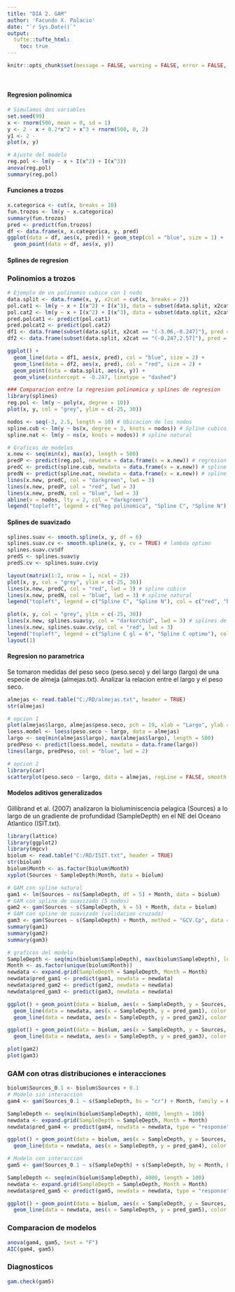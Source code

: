 ```yaml
---
title: "DIA 2. GAM"
author: 'Facundo X. Palacio'
date: "`r Sys.Date()`"
output: 
  tufte::tufte_html:
    toc: true
---
```


```r
knitr::opts_chunk$set(message = FALSE, warning = FALSE, error = FALSE, echo = TRUE)
```

\

#### Regresion polinomica
```r
# Simulamos dos variables
set.seed(99)
x <- rnorm(500, mean = 0, sd = 1)
y <- 2 - x + 0.2*x^2 + x^3 + rnorm(500, 0, 2)
y1 <- 2 - 
plot(x, y)

# Ajuste del modelo
reg.pol <- lm(y ~ x + I(x^2) + I(x^3))
anova(reg.pol)
summary(reg.pol)
```

#### Funciones a trozos
```r
x.categorica <- cut(x, breaks = 10)
fun.trozos <- lm(y ~ x.categorica)
summary(fun.trozos)
pred <- predict(fun.trozos)
df <- data.frame(x, x.categorica, y, pred)
ggplot(data = df, aes(x, pred)) + geom_step(col = "blue", size = 1) +
  geom_point(data = df, aes(x, y))
```

#### Splines de regresion
### Polinomios a trozos
```r
# Ejemplo de un polinomio cubico con 1 nodo
data.split <- data.frame(x, y, x2cat = cut(x, breaks = 2))
pol.cat1 <- lm(y ~ x + I(x^2) + I(x^3), data = subset(data.split, x2cat == "(-3.06,-0.247]"))
pol.cat2 <- lm(y ~ x + I(x^2) + I(x^3), data = subset(data.split, x2cat == "(-0.247,2.57]"))
pred.polcat1 <- predict(pol.cat1)
pred.polcat2 <- predict(pol.cat2)
df1 <- data.frame(subset(data.split, x2cat == "(-3.06,-0.247]"), pred = pred.polcat1)
df2 <- data.frame(subset(data.split, x2cat == "(-0.247,2.57]"), pred = pred.polcat2)

ggplot() + 
  geom_line(data = df1, aes(x, pred), col = "blue", size = 2) +
  geom_line(data = df2, aes(x, pred), col = "red", size = 2) +
  geom_point(data = data.split, aes(x, y)) +
  geom_vline(xintercept = -0.247, linetype = "dashed")

### Comparacion entre la regresion polinomica y splines de regresion
library(splines)
reg.pol <- lm(y ~ poly(x, degree = 10))
plot(x, y, col = "grey", ylim = c(-25, 30))

nodos <- seq(-3, 2.5, length = 10) # Ubicacion de los nodos
spline.cub <- lm(y ~ bs(x, degree = 3, knots = nodos)) # Spline cubico
spline.nat <- lm(y ~ ns(x, knots = nodos)) # spline natural

# Graficos de modelos
x.new <- seq(min(x), max(x), length = 500)
predP <- predict(reg.pol, newdata = data.frame(x = x.new)) # regresion polinomica
predC <- predict(spline.cub, newdata = data.frame(x = x.new)) # spline cubico
predN <- predict(spline.nat, newdata = data.frame(x = x.new)) # spline natural
lines(x.new, predC, col = "darkgreen", lwd = 3)
lines(x.new, predP, col = "red", lwd = 3)
lines(x.new, predN, col = "blue", lwd = 3)
abline(v = nodos, lty = 2, col = "darkgreen")
legend("topleft", legend = c("Reg polinomica", "Spline C", "Spline N"), col = c("darkgreen", "red", "blue"), cex = 0.8, lty = 1)
```

#### Splines de suavizado
```r
splines.suav <- smooth.spline(x, y, df = 6)
splines.suav.cv <- smooth.spline(x, y, cv = TRUE) # lambda optimo
splines.suav.cv$df
predS <- splines.suav$y
predS.cv <- splines.suav.cv$y

layout(matrix(1:2, nrow = 1, ncol = 2))
plot(x, y, col = "grey", ylim = c(-25, 30))
lines(x.new, predC, col = "red", lwd = 3) # spline cubico
lines(x.new, predN, col = "blue", lwd = 3) # spline natural
legend("topleft", legend = c("Spline C", "Spline N"), col = c("red", "blue"), cex = 0.8, lty = 1)

plot(x, y, col = "grey", ylim = c(-25, 30))
lines(x.new, splines.suav$y, col = "darkorchid", lwd = 3) # splines de suavizado
lines(x.new, splines.suav.cv$y, col = "red", lwd = 3)
legend("topleft", legend = c("Spline C gl = 6", "Spline C optimo"), col = c("red", "blue"), cex = 0.8, lty = 1)
layout(1)
```

#### Regresion no parametrica
Se tomaron medidas del peso seco (peso.seco) y del largo (largo) de una especie de almeja (almejas.txt). Analizar la relacion entre el largo y el peso seco.
```r
almejas <- read.table("C:/RD/almejas.txt", header = TRUE)
str(almejas)

# opcion 1
plot(almejas$largo, almejas$peso.seco, pch = 19, xlab = "Largo", ylab = "Peso")
loess.model <- loess(peso.seco ~ largo, data = almejas)
largo <- seq(min(almejas$largo), max(almejas$largo), length = 500)
predPeso <- predict(loess.model, newdata = data.frame(largo))
lines(largo, predPeso, col = "blue", lwd = 2)

# opcion 2
library(car)
scatterplot(peso.seco ~ largo, data = almejas, regLine = FALSE, smooth = TRUE)
```

#### Modelos aditivos generalizados
Gillibrand et al. (2007) analizaron la bioluminiscencia pelagica (Sources) a lo largo de un gradiente de profundidad (SampleDepth) en el NE del Oceano Atlantico (ISIT.txt).
```r
library(lattice)
library(ggplot2)
library(mgcv)
biolum <- read.table("C:/RD/ISIT.txt", header = TRUE)
str(biolum)
biolum$Month <- as.factor(biolum$Month)
xyplot(Sources ~ SampleDepth|Month, data = biolum)

# GAM con spline natural
gam1 <- lm(Sources ~ ns(SampleDepth, df = 5) + Month, data = biolum)
# GAM con spline de suavizado (5 nodos)
gam2 <- gam(Sources ~ s(SampleDepth, k = 5) + Month, data = biolum)
# GAM con spline de suavizado (validacion cruzada)
gam3 <- gam(Sources ~ s(SampleDepth) + Month, method = "GCV.Cp", data = biolum)
summary(gam1)
summary(gam2)
summary(gam3)

# graficos del modelo
SampleDepth <- seq(min(biolum$SampleDepth), max(biolum$SampleDepth), length = 100)
Month <- as.factor(unique(biolum$Month))
newdata <- expand.grid(SampleDepth = SampleDepth, Month = Month)
newdata$pred_gam1 <- predict(gam1, newdata = newdata)
newdata$pred_gam2 <- predict(gam2, newdata = newdata)
newdata$pred_gam3 <- predict(gam3, newdata = newdata)

ggplot() + geom_point(data = biolum, aes(x = SampleDepth, y = Sources, color = Month)) + facet_wrap(~Month) + 
  geom_line(data = newdata, aes(x = SampleDepth, y = pred_gam1), color = "black") +
  geom_line(data = newdata, aes(x = SampleDepth, y = pred_gam2), color = "blue")

ggplot() + geom_point(data = biolum, aes(x = SampleDepth, y = Sources, color = Month)) + facet_wrap(~Month) + 
  geom_line(data = newdata, aes(x = SampleDepth, y = pred_gam3), color = "coral")

plot(gam2)
plot(gam3)
```

### GAM con otras distribuciones e interacciones
```r
biolum$Sources_0.1 <- biolum$Sources + 0.1
# Modelo sin interaccion
gam4 <- gam(Sources_0.1 ~ s(SampleDepth, bs = "cr") + Month, family = Gamma, method = "GCV.Cp", data = biolum)

SampleDepth <- seq(min(biolum$SampleDepth), 4000, length = 100)
newdata <- expand.grid(SampleDepth = SampleDepth, Month = Month)
newdata$pred_gam4 <- predict(gam4, newdata = newdata, type = "response")

ggplot() + geom_point(data = biolum, aes(x = SampleDepth, y = Sources, color = Month)) + facet_wrap(~Month) + 
  geom_line(data = newdata, aes(x = SampleDepth, y = pred_gam4), color = "black")

# Modelo con interaccion
gam5 <- gam(Sources_0.1 ~ s(SampleDepth) + s(SampleDepth, by = Month, bs = "cr"), family = Gamma, method = "GCV.Cp", data = biolum)

SampleDepth <- seq(min(biolum$SampleDepth), 4000, length = 100)
newdata <- expand.grid(SampleDepth = SampleDepth, Month = Month)
newdata$pred_gam5 <- predict(gam5, newdata = newdata, type = "response")

ggplot() + geom_point(data = biolum, aes(x = SampleDepth, y = Sources, color = Month)) + facet_wrap(~Month) + 
  geom_line(data = newdata, aes(x = SampleDepth, y = pred_gam5), color = "black")
```

### Comparacion de modelos
```r
anova(gam4, gam5, test = "F")
AIC(gam4, gam5)
```

### Diagnosticos
```r
gam.check(gam5)
```



